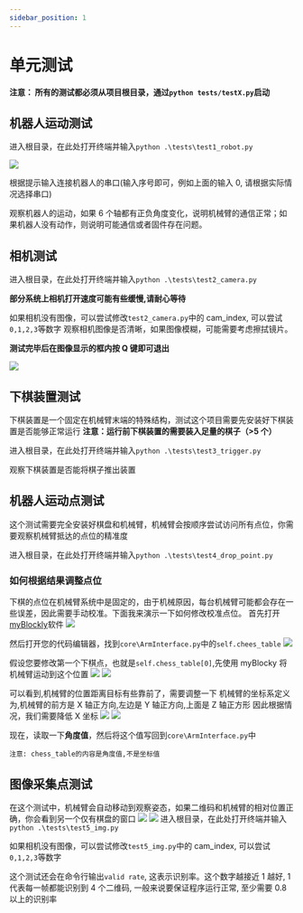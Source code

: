 ```yaml
---
sidebar_position: 1
---
```



# 单元测试

**注意： 所有的测试都必须从项目根目录，通过`python tests/testX.py`启动**

## 机器人运动测试

进入根目录，在此处打开终端并输入`python .\tests\test1_robot.py`

![](attachment/2023-09-13-14-55-40.png)

根据提示输入连接机器人的串口(输入序号即可，例如上面的输入 0, 请根据实际情况选择串口)

观察机器人的运动，如果 6 个轴都有正负角度变化，说明机械臂的通信正常；如果机器人没有动作，则说明可能通信或者固件存在问题。

## 相机测试

进入根目录，在此处打开终端并输入`python .\tests\test2_camera.py`

**部分系统上相机打开速度可能有些缓慢,请耐心等待**

如果相机没有图像，可以尝试修改`test2_camera.py`中的 cam_index, 可以尝试`0,1,2,3`等数字
观察相机图像是否清晰，如果图像模糊，可能需要考虑擦拭镜片。

**测试完毕后在图像显示的框内按 Q 键即可退出**

![](attachment/2023-08-31-11-28-57.png)

## 下棋装置测试

下棋装置是一个固定在机械臂末端的特殊结构，测试这个项目需要先安装好下棋装置是否能够正常运行
**注意：运行前下棋装置的需要装入足量的棋子（>5 个）**

<ReactPlayer playing controls url="/docs/connect-4/videos/test3.mp4" />

进入根目录，在此处打开终端并输入`python .\tests\test3_trigger.py`

观察下棋装置是否能将棋子推出装置

## 机器人运动点测试

这个测试需要完全安装好棋盘和机械臂，机械臂会按顺序尝试访问所有点位，你需要观察机械臂抵达的点位的精准度

进入根目录，在此处打开终端并输入`python .\tests\test4_drop_point.py`

### 如何根据结果调整点位

下棋的点位在机械臂系统中是固定的，由于机械原因，每台机械臂可能都会存在一些误差，因此需要手动校准。下面我来演示一下如何修改校准点位。
首先打开[myBlockly](https://www.elephantrobotics.com/download/)软件
![](attachment/2023-09-13-15-04-37.png)

然后打开您的代码编辑器，找到`core\ArmInterface.py`中的`self.chees_table`
![](attachment/2023-09-13-15-06-03.png)

假设您要修改第一个下棋点，也就是`self.chess_table[0]`,先使用 myBlocky 将机械臂运动到这个位置
![](attachment/2023-09-13-15-10-29.png)
![](attachment/2023-09-13-15-11-33.png)

可以看到,机械臂的位置距离目标有些靠前了，需要调整一下
机械臂的坐标系定义为,机械臂的前方是 X 轴正方向,左边是 Y 轴正方向,上面是 Z 轴正方形
因此根据情况，我们需要降低 X 坐标
![](attachment/2023-09-13-15-15-03.png)
![](attachment/2023-09-13-15-15-44.png)

现在，读取一下**角度值**，然后将这个值写回到`core\ArmInterface.py`中

`注意: chess_table的内容是角度值,不是坐标值`

## 图像采集点测试

在这个测试中，机械臂会自动移动到观察姿态，如果二维码和机械臂的相对位置正确，你会看到另一个仅有棋盘的窗口
![](attachment/2023-08-31-11-29-19.png)
![](attachment/2023-09-13-15-21-18.png)
进入根目录，在此处打开终端并输入`python .\tests\test5_img.py`

如果相机没有图像，可以尝试修改`test5_img.py`中的 cam_index, 可以尝试`0,1,2,3`等数字

这个测试还会在命令行输出`valid rate`, 这表示识别率。这个数字越接近 1 越好, 1 代表每一帧都能识别到 4 个二维码, 一般来说要保证程序运行正常, 至少需要 0.8 以上的识别率
